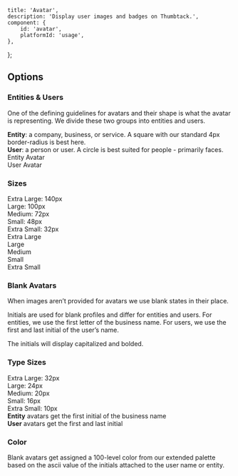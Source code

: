 
    title: 'Avatar',
    description: 'Display user images and badges on Thumbtack.',
    component: {
        id: 'avatar',
        platformId: 'usage',
    },
};


## Options

### Entities & Users

One of the defining guidelines for avatars and their shape is what the avatar is representing. We divide these two groups into entities and users.

<div>
    <b>Entity</b>: a company, business, or service. A square with our standard 4px border-radius is
    best here.
</div>

<div>
    <b>User</b>: a person or user. A circle is best suited for people - primarily faces.
</div>

<div className="grid mw8 mt3">
    <div className="col-4">
        <EntityAvatar imageUrl="https://i.pravatar.cc/140" size="xlarge" />
        <div className="tp-body-3 mt2 black-300">
            <div>Entity Avatar</div>
        </div>
    </div>
    <div className="col-4">
        <UserAvatar imageUrl="https://i.pravatar.cc/140" size="xlarge" />
        <div className="tp-body-3 mt2 black-300">
            <div>User Avatar</div>
        </div>
    </div>
</div>

### Sizes

<div className="grid mw8 mb3">
    <div className="col-6">
        <div className="tp-body-2 mt2 black-300">
            <div>Extra Large: 140px</div>
            <div>Large: 100px</div>
            <div>Medium: 72px</div>
            <div>Small: 48px</div>
            <div>Extra Small: 32px</div>
        </div>
    </div>
</div>

<div className="flex items-baseline">
    <div className="mr4">
        <EntityAvatar imageUrl="https://i.pravatar.cc/140" size="xlarge" />
        <div className="tp-body-3">Extra Large</div>
    </div>
    <div className="mr4">
        <EntityAvatar imageUrl="https://i.pravatar.cc/140" size="large" />
        <div className="tp-body-3">Large</div>
    </div>
    <div className="mr4">
        <EntityAvatar imageUrl="https://i.pravatar.cc/140" size="medium" />
        <div className="tp-body-3">Medium</div>
    </div>
    <div className="mr4">
        <EntityAvatar imageUrl="https://i.pravatar.cc/140" size="small" />
        <div className="tp-body-3">Small</div>
    </div>
    <div className="mr4">
        <EntityAvatar imageUrl="https://i.pravatar.cc/140" size="xsmall" />
        <div className="tp-body-3">Extra Small</div>
    </div>
</div>

### Blank Avatars

When images aren’t provided for avatars we use blank states in their place.

Initials are used for blank profiles and differ for entities and users. For entities, we use the first letter of the business name. For users, we use the first and last initial of the user’s name.

The initials will display capitalized and bolded.

### Type Sizes

<div className="grid mw8 mb3">
    <div className="col-6">
        <div className="tp-body-2 mt2 black-300">
            <div>Extra Large: 32px</div>
            <div>Large: 24px</div>
            <div>Medium: 20px</div>
            <div>Small: 16px</div>
            <div>Extra Small: 10px</div>
        </div>
    </div>
</div>

<div className="grid mw8">
    <div className="col-4">
        <div className="mr2">
            <EntityAvatar initial="A" size="large" />
            <div className="mt2">
                <div>
                    <b>Entity</b> avatars get the first initial of the business name
                </div>
            </div>
        </div>
    </div>
    <div className="col-4">
        <div className="mr2">
            <UserAvatar initials="BB" size="large" />
            <div className="mt2">
                <div>
                    <b>User</b> avatars get the first and last initial
                </div>
            </div>
        </div>
    </div>
</div>

### Color

Blank avatars get assigned a 100-level color from our extended palette based on the ascii value of the initials attached to the user name or entity.
